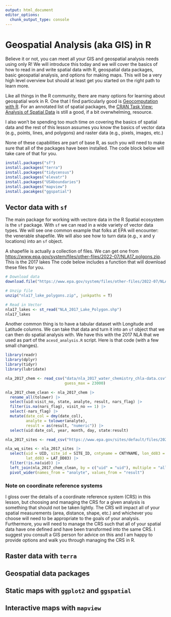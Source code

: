 ```yaml
---
output: html_document
editor_options: 
  chunk_output_type: console
---
```


# Geospatial Analysis (aka GIS) in R

Believe it or not, you can meet all your GIS and geospatial analysis needs using only R! We will introduce this today and we will cover the basics of how to read in and write spatial data with R, geospatial data packages, basic geospatial analysis, and options for making maps.  This will be a very high level overview but should at least get you started on the right path to learn more.

Like all things in the R community, there are many options for learning about geospatial work in R.  One that I find particularly good is [Geocomputation with R](https://r.geocompx.org/index.html).  For an annotated list of spatial packages, the [CRAN Task View: Analysis of Spatial Data](https://cran.r-project.org/web/views/Spatial.html) is still a good, if a bit overwhelming, resource.

I also won't be spending too much time on covering the basics of spatial data and the rest of this lesson assumes you know the basics of vector data (e.g.,  points, lines, and polygons) and raster data (e.g., pixels, images, etc.)

None of these capabilities are part of base R, as such you will need to make sure that all of the packages have been installed.  The code block below will take care of that for you.

```r
install.packages("sf")
install.packages("terra")
install.packages("tidycensus")
install.packages("elevatr")
install.packages("USAboundaries")
install.packages("mapview")
install.pacakges("ggspatial")
```

## Vector data with `sf`

The main package for working with vectore data in the R Spatial ecosystem is the `sf` package.  With `sf` we can read in a wide variety of vector data types.  We will see one common example that folks at EPA will encounter:  the venerable shapefile.  We will also see how to turn data (e.g., x and y locations) into an `sf` object.  

A shapefile is actually a collection of files.  We can get one from <https://www.epa.gov/system/files/other-files/2022-07/NLA17_polgons.zip>.  This is the 2017 lakes  The code below includes a function that will download these files for you.

```r
# Download data
download.file("https://www.epa.gov/system/files/other-files/2022-07/NLA17_polgons.zip", "nla17_lake_polygons.zip")

# Unzip file
unzip("nla17_lake_polygons.zip", junkpaths = T)

# Read in Vector
nla17_lakes <- st_read("NLA_2017_Lake_Polygon.shp")
nla17_lakes
```

Another common thing is to have a tabular dataset with Longitude and Latitude columns.  We can take that data and turn it into an `sf` object that we can then do spatial analysis with.  We have this with the 2017 NLA that we used as part of the `acesd_analysis.R` script.  Here is that code (with a few small changes).

```r
library(readr)
library(dplyr)
library(tidyr)
library(lubridate)

nla_2017_chem <- read_csv("data/nla_2017_water_chemistry_chla-data.csv", 
                          guess_max = 23000)

nla_2017_chem_clean <- nla_2017_chem |>
  rename_all(tolower) |>
  select(uid:visit_no, state, analyte, result, nars_flag) |>
  filter(is.na(nars_flag), visit_no == 1) |>
  select(-nars_flag) |>
  mutate(date_col = dmy(date_col), 
         analyte = tolower(analyte),
         result = as(result, "numeric")) |>
  select(uid:date_col, year, month, day, state:result)

nla_2017_sites <- read_csv("https://www.epa.gov/sites/default/files/2021-04/nla_2017_site_information-data.csv")

nla_wq_sites <- nla_2017_sites |>
  select(uid = UID, site_id = SITE_ID, cntyname = CNTYNAME, lon_dd83 = LON_DD83,
         lat_dd83 = LAT_DD83) |>
  filter(!is.na(uid)) |>
  left_join(nla_2017_chem_clean, by = c("uid" = "uid"), multiple = "all") |>
  pivot_wider(names_from = "analyte", values_from = "result")
```

### Note on coordinate reference systems

I gloss over the details of a coordinate reference system (CRS) in this lesson, but choosing and managing the CRS for a given analysis is something that should not be taken lightly.  The CRS will impact all of your spatial measurements (area, distance, shape, etc.) and whichever you choose will need to be appropriate to the goals of your analysis.  Furthermore, you will need to manage the CRS such that all of your spatial data have one defined and have been transformed into the same CRS.  I suggest you consult a GIS person for advice on this and I am happy to provide options and walk you through managing the CRS in R.

## Raster data with `terra`

## Geospatial data packages

## Static maps with `ggplot2` and `ggspatial`

## Interactive maps with `mapview`